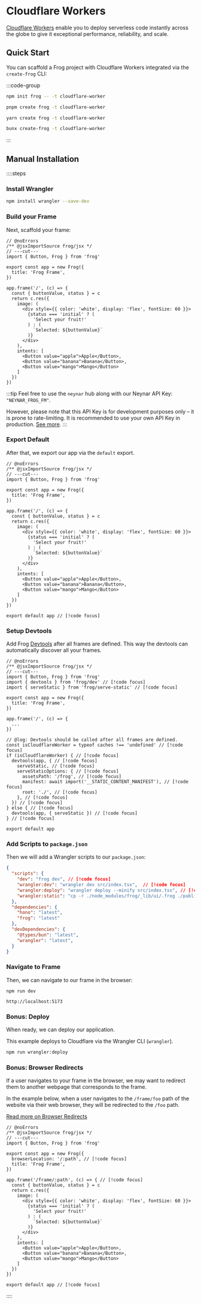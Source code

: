 # Cloudflare Workers

[Cloudflare Workers](https://workers.cloudflare.com/) enable you to deploy serverless code instantly across the globe to give it exceptional performance, reliability, and scale.

## Quick Start

You can scaffold a Frog project with Cloudflare Workers integrated via the `create-frog` CLI:

:::code-group

```bash [npm]
npm init frog -- -t cloudflare-worker
```

```bash [pnpm]
pnpm create frog -t cloudflare-worker
```

```bash [yarn]
yarn create frog -t cloudflare-worker
```

```bash [bun]
bunx create-frog -t cloudflare-worker
```

:::

## Manual Installation

::::steps

### Install Wrangler

```bash
npm install wrangler --save-dev
```

### Build your Frame

Next, scaffold your frame:

```tsx twoslash [src/index.tsx]
// @noErrors
/** @jsxImportSource frog/jsx */
// ---cut---
import { Button, Frog } from 'frog'

export const app = new Frog({
  title: 'Frog Frame',
})

app.frame('/', (c) => {
  const { buttonValue, status } = c
  return c.res({
    image: (
      <div style={{ color: 'white', display: 'flex', fontSize: 60 }}>
        {status === 'initial' ? (
          'Select your fruit!'
        ) : (
          `Selected: ${buttonValue}`
        )}
      </div>
    ),
    intents: [
      <Button value="apple">Apple</Button>,
      <Button value="banana">Banana</Button>,
      <Button value="mango">Mango</Button>
    ]
  })
})
```

:::tip
Feel free to use the `neynar` hub along with our Neynar API Key: `"NEYNAR_FROG_FM"`.

However, please note that this API Key is for development purposes only – it is prone to rate-limiting.
It is recommended to use your own API Key in production. [See more](https://neynar.com/#get-started).
:::

### Export Default

After that, we export our app via the `default` export.

```tsx twoslash  [src/index.tsx]
// @noErrors
/** @jsxImportSource frog/jsx */
// ---cut---
import { Button, Frog } from 'frog'

export const app = new Frog({
  title: 'Frog Frame',
})

app.frame('/', (c) => {
  const { buttonValue, status } = c
  return c.res({
    image: (
      <div style={{ color: 'white', display: 'flex', fontSize: 60 }}>
        {status === 'initial' ? (
          'Select your fruit!'
        ) : (
          `Selected: ${buttonValue}`
        )}
      </div>
    ),
    intents: [
      <Button value="apple">Apple</Button>,
      <Button value="banana">Banana</Button>,
      <Button value="mango">Mango</Button>
    ]
  })
})

export default app // [!code focus]
```

### Setup Devtools

Add Frog [Devtools](/concepts/devtools) after all frames are defined. This way the devtools can automatically discover all your frames.

```tsx twoslash [src/index.tsx]
// @noErrors
/** @jsxImportSource frog/jsx */
// ---cut---
import { Button, Frog } from 'frog'
import { devtools } from 'frog/dev' // [!code focus]
import { serveStatic } from 'frog/serve-static' // [!code focus]

export const app = new Frog({
  title: 'Frog Frame',
})

app.frame('/', (c) => {
  ...
})

// @log: Devtools should be called after all frames are defined.
const isCloudflareWorker = typeof caches !== 'undefined' // [!code focus]
if (isCloudflareWorker) { // [!code focus]
  devtools(app, { // [!code focus]
    serveStatic, // [!code focus]
    serveStaticOptions: { // [!code focus]
      assetsPath: '/frog', // [!code focus]
      manifest: await import('__STATIC_CONTENT_MANIFEST'), // [!code focus]
      root: './', // [!code focus]
    }, // [!code focus]
  }) // [!code focus]
} else { // [!code focus]
  devtools(app, { serveStatic }) // [!code focus]
} // [!code focus]

export default app
```

### Add Scripts to `package.json`

Then we will add a Wrangler scripts to our `package.json`:

```json
{
  "scripts": {
    "dev": "frog dev", // [!code focus]
    "wrangler:dev": "wrangler dev src/index.tsx",  // [!code focus]
    "wrangler:deploy": "wrangler deploy --minify src/index.tsx", // [!code focus]
    "wrangler:static": "cp -r ./node_modules/frog/_lib/ui/.frog ./public/frog" // [!code focus]
  },
  "dependencies": {
    "hono": "latest",
    "frog": "latest"
  },
  "devDependencies": {
    "@types/bun": "latest",
    "wrangler": "latest",
  }
}
```

### Navigate to Frame

Then, we can navigate to our frame in the browser:

`npm run dev`

`http://localhost:5173`

### Bonus: Deploy

When ready, we can deploy our application.

This example deploys to Cloudflare via the Wrangler CLI (`wrangler`).

```bash
npm run wrangler:deploy
```

### Bonus: Browser Redirects

If a user navigates to your frame in the browser, we may want to redirect them 
to another webpage that corresponds to the frame.

In the example below, when a user navigates to the `/frame/foo` path of the website via their web browser, 
they will be redirected to the `/foo` path.

[Read more on Browser Redirects](/concepts/browser-redirects)

```tsx twoslash  [src/index.tsx]
// @noErrors
/** @jsxImportSource frog/jsx */
// ---cut---
import { Button, Frog } from 'frog'

export const app = new Frog({
  browserLocation: '/:path', // [!code focus]
  title: 'Frog Frame',
})

app.frame('/frame/:path', (c) => { // [!code focus]
  const { buttonValue, status } = c
  return c.res({
    image: (
      <div style={{ color: 'white', display: 'flex', fontSize: 60 }}>
        {status === 'initial' ? (
          'Select your fruit!'
        ) : (
          `Selected: ${buttonValue}`
        )}
      </div>
    ),
    intents: [
      <Button value="apple">Apple</Button>,
      <Button value="banana">Banana</Button>,
      <Button value="mango">Mango</Button>
    ]
  })
})

export default app // [!code focus]
```

::::
